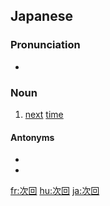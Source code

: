 ==Japanese==
{{ja-kanjitab|じ|かい|yomi=on}}

===Pronunciation===
* {{ja-pron|じかい|acc=a|yomi=on}}

===Noun===
{{ja-noun|じかい}}

# [[next]] [[time]]
#: {{ja-usex|'''次回'''予告|'''じかい'''よこく|Next time advance notice}}

====Antonyms====
* {{ja-r|前回|ぜんかい}}
* {{ja-r|先回|せんかい}}

[[fr:次回]]
[[hu:次回]]
[[ja:次回]]